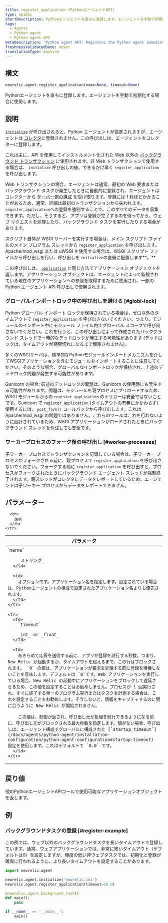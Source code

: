 ```yaml
---
title: register_application (PythonエージェントAPI)
type: apiDoc
shortDescription: Pythonエージェントを直ちに登録します。エージェントを手動で初期化する場合に使用します。
tags:
  - Agents
  - Python agent
  - Python agent API
metaDescription: 'Python agent API: Registers the Python agent immediately, instead of allowing it to be done more passively.'
freshnessValidatedDate: never
translationType: machine
---
```


## 構文

```py
newrelic.agent.register_application(name=None, timeout=None)
```

Pythonエージェントを直ちに登録します。エージェントを手動で初期化する場合に使用します。

## 説明

[`initialize`](/docs/agents/python-agent/python-agent-api/initialize) が呼び出されると、Python エージェントが設定されますが、エージェントは [コレクタ](/docs/accounts-partnerships/education/getting-started-new-relic/glossary#collector)に登録されません。この呼び出しは、エージェントをコレクターに登録します。

これは主に、API を使用してインストルメント化された Web 以外の [バックグラウンド トランザクション](/docs/agents/python-agent/python-agent-api/background_task) に使用されます。非 Web トランザクションで使用する場合は、 `initialize` 呼び出しの後、できるだけ早く `register_application` を呼び出します。

Web トランザクションの場合、エージェントは通常、最初の Web 要求またはバックグラウンド タスクが発生したときに自動的に登録され、エージェントはコレクターから [サーバー側の構成](/docs/agents/manage-apm-agents/configuration/configure-agent#ssc) を受け取ります。登録には 1 秒ほどかかることがあるため、通常、詳細は最初のトランザクションから失われます。 `register_application`への登録を強制することで、このすべてのデータを収集できます。ただし、そうすると、アプリは登録が完了するのを待ってから、ウェブ リクエストを処理したり、バックグラウンド タスクを実行したりする場合があります。

スクリプト自体が WSGI サーバーを実行する場合は、メイン スクリプト ファイルのメイン プログラム スレッドから `register_application` を呼び出します。Apache/mod_wsgi または uWSGI を使用する場合は、WSGI スクリプト ファイルから呼び出しを行い、呼び出しを `initialize`の直後に配置します**。**

この呼び出しは、 [`application`](/docs/agents/python-agent/python-agent-api/application) と同じ方法でアプリケーション オブジェクトを返します。アプリケーション オブジェクトは、エージェントによって監視されている現在のアプリケーションへの参照を取得するために使用され、一部の Python エージェント API 呼び出しで使用されます。

### グローバルインポートロック中の呼び出しを避ける [#globl-lock]

Python グローバル インポート ロックが保持されている場合は、ゼロ以外のタイムアウトで `register_application` を呼び出さないでください。つまり、モジュールのインポート中にモジュール ファイル内でグローバル スコープで呼び出さないでください。これを行うと、この呼び出しによって作成されたバックグラウンド スレッドで一時的なデッドロックが発生する可能性があります (デッドロックは、タイムアウトが期限切れになるまで解除されません)。

多くのWSGIサーバは、標準的なPythonモジュールインポートメカニズムを介してWSGIアプリケーションを含むモジュールをインポートすることに注意してください。そのような場合、グローバルなインポートロックが保持され、上述のデッドロック問題が発生する可能性があります。

Gunicorn の場合: 前述のデッドロックの問題は、Gunicorn の使用時にも発生する可能性があります。問題は、モジュールを親プロセスにプリロードするため、WSGI モジュールからの `register_application` のトリガーは安全ではないことです。Gunicorn で `register_application` (タイムアウトの有無にかかわらず) 使用するには、 `post_fork()` コールバックから呼び出します。これは Apache/mod_wsgi の問題ではありません。これらのツールはこれを行わないように設計されているため、WSGI アプリケーションがロードされたときにバックグラウンド スレッドを作成しても安全です。

### ワーカープロセスのフォーク後の呼び出し [#worker-processes]

子ワーカー プロセスでトランザクションを記録している場合は、子ワーカー プロセスがフォークされる前に、親プロセスで `register_application` を呼び出さないでください。フォークする前に `register_application` を呼び出すと、プロセスがフォークされたときにバックグラウンド エージェント スレッドが強制終了されます。親スレッドがコレクタにデータをレポートしているため、エージェントは子ワーカー プロセスからデータをレポートできません。

## パラメーター

<table>
  <thead>
    <tr>
      <th width="25%">
        パラメータ
      </th>

      <th>
        説明
      </th>
    </tr>
  </thead>

  <tbody>
    <tr>
      <td>
        `name`

        _ストリング_
      </td>

      <td>
        オプションです。アプリケーション名を指定します。設定されている場合は、Pythonエージェントの構成で設定されたアプリケーション名よりも優先されます。
      </td>
    </tr>

    <tr>
      <td>
        `timeout`

        _int_ or _float_
      </td>

      <td>
        あきらめて応答を送信する前に、アプリが登録を試行する秒数。つまり、New Relic が起動するか、タイムアウトを超えるまで、この行はブロックされます。 `0` の値は、アプリケーションが要求を処理する前に登録を待機しないことを意味します。デフォルトは `0`です。Web アプリケーションを実行している場合、New Relic の起動中にアプリケーションをブロックして遅延させるため、この値を設定することはお勧めしません。プロセスが 1 回実行され、すぐに終了する単一のプログラム実行またはタスクを計測する場合は、これを設定することをお勧めします。そうしないと、情報をキャプチャするのに間に合うように New Relic が開始されません。

        この値は、制御が返され、呼び出し元が処理を続行できるようになる前に、呼び出し元がブロックされる最大秒数を指定します。値がない場合、呼び出しは、エージェント構成でグローバルに構成された [`startup_timeout`](/docs/agents/python-agent/installation-configuration/python-agent-configuration#startup-timeout) 設定を使用します。これはデフォルトで `0.0` です。
      </td>
    </tr>
  </tbody>
</table>

## 戻り値

他のPythonエージェントAPIコールで使用可能なアプリケーションオブジェクトを返します。

## 例

### バックグラウンドタスクの登録 [#register-example]

この例では、ウェブ以外のバックグラウンドタスクを長いタイムアウトで登録しています。通常、ウェブアプリケーションでは、非常に短いタイムアウト（デフォルトは0）を設定しますが、頻度の低い非ウェブタスクでは、初期化と登録が確実に行われるように、より長いタイムアウトを設定することがあります。

```py
import newrelic.agent

newrelic.agent.initialize('newrelic.ini')
newrelic.agent.register_application(timeout=10.0)

@newrelic.agent.background_task()
def main():
    pass

if __name__ == '__main__':
    main()
```